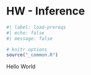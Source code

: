 # HW - Inference

```r
#| label: load-prereqs
#| echo: false
#| message: false

# knitr options
source("_common.R")

```

Hello World